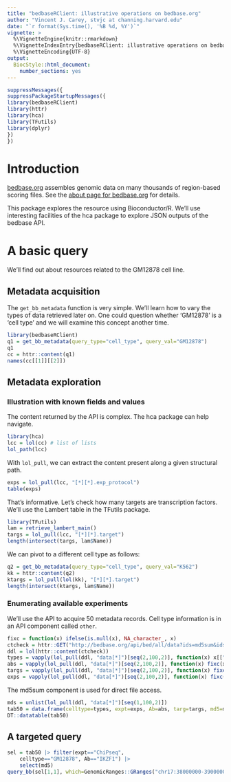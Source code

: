 ```yaml
---
title: "bedbaseRClient: illustrative operations on bedbase.org"
author: "Vincent J. Carey, stvjc at channing.harvard.edu"
date: "`r format(Sys.time(), '%B %d, %Y')`"
vignette: >
  %\VignetteEngine{knitr::rmarkdown}
  %\VignetteIndexEntry{bedbaseRClient: illustrative operations on bedbase.org}
  %\VignetteEncoding{UTF-8}
output:
  BiocStyle::html_document:
    number_sections: yes
---
```


```r
suppressMessages({
suppressPackageStartupMessages({
library(bedbaseRClient)
library(httr)
library(hca)
library(TFutils)
library(dplyr)
})
})
```

# Introduction

[bedbase.org]("https://bedbase.org") assembles genomic data on many
thousands of region-based scoring files.  See the [about page for bedbase.org](http://bedbase.org/about)
for details.

This package explores the resource using Bioconductor/R.  We'll use interesting
facilities of the hca package to explore JSON outputs of the bedbase API.

# A basic query

We'll find out about resources related to the GM12878 cell line.

## Metadata acquisition

The `get_bb_metadata` function is very simple.  We'll learn how
to vary the types of data retrieved later on.  One could question
whether 'GM12878' is a 'cell type' and we will examine this concept another time.

```r
library(bedbaseRClient)
q1 = get_bb_metadata(query_type="cell_type", query_val="GM12878")
q1
cc = httr::content(q1)
names(cc[[1]][[2]])
```

## Metadata exploration

### Illustration with known fields and values

The content returned by the API is complex.  The hca package can help navigate.

```r
library(hca)
lcc = lol(cc) # list of lists
lol_path(lcc)
```

With `lol_pull`, we can extract the content present along a given structural path.

```r
exps = lol_pull(lcc, "[*][*].exp_protocol")
table(exps)
```

That's informative.  Let's check how many targets are transcription factors.
We'll use the Lambert table in the TFutils package.

```r
library(TFutils)
lam = retrieve_lambert_main()
targs = lol_pull(lcc, "[*][*].target")
length(intersect(targs, lam$Name))
```

We can pivot to a different cell type as follows:
```r
q2 = get_bb_metadata(query_type="cell_type", query_val="K562")
kk = httr::content(q2)
ktargs = lol_pull(lol(kk), "[*][*].target")
length(intersect(ktargs, lam$Name))
```

### Enumerating available experiments

We'll use the API to acquire 50 metadata records.  Cell type
information is in an API component called `other`.
```r
fixc = function(x) ifelse(is.null(x), NA_character_, x)
ctcheck = httr::GET("http://bedbase.org/api/bed/all/data?ids=md5sum&ids=other&limit=50")
ddl = lol(httr::content(ctcheck))
types = vapply(lol_pull(ddl, "data[*]")[seq(2,100,2)], function(x) x[["cell_type"]], character(1))
abs = vapply(lol_pull(ddl, "data[*]")[seq(2,100,2)], function(x) fixc(x[["antibody"]]), character(1))
targs = vapply(lol_pull(ddl, "data[*]")[seq(2,100,2)], function(x) fixc(x[["target"]]), character(1))
exps = vapply(lol_pull(ddl, "data[*]")[seq(2,100,2)], function(x) fixc(x[["exp_protocol"]]), character(1))
```
The md5sum component is used for direct file access.
```r
mds = unlist(lol_pull(ddl, "data[*]")[seq(1,100,2)])
tab50 = data.frame(celltype=types, expt=exps, Ab=abs, targ=targs, md5=mds)
DT::datatable(tab50)
```

## A targeted query

```r
sel = tab50 |> filter(expt=="ChiPseq", 
    celltype=="GM12878", Ab=="IKZF1") |> 
    select(md5) 
query_bb(sel[1,1], which=GenomicRanges::GRanges("chr17:38000000-39000000"))
```
